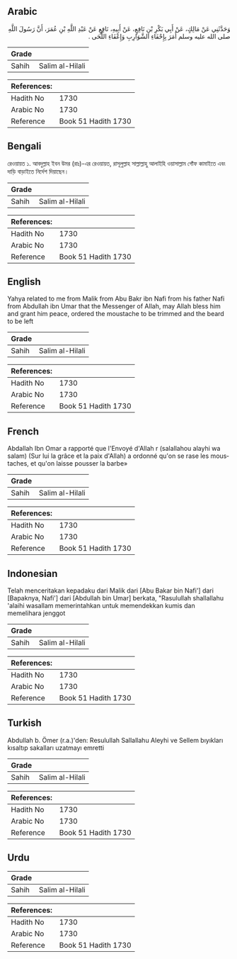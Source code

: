 ## Arabic


<div dir="rtl" lang="ar" style={{fontSize:'larger',backgroundColor:'#f8f9fa',padding:20}}>
وَحَدَّثَنِي عَنْ مَالِكٍ، عَنْ أَبِي بَكْرِ بْنِ نَافِعٍ، عَنْ أَبِيهِ، نَافِعٍ عَنْ عَبْدِ اللَّهِ بْنِ عُمَرَ، أَنَّ رَسُولَ اللَّهِ صلى الله عليه وسلم أَمَرَ بِإِحْفَاءِ الشَّوَارِبِ وَإِعْفَاءِ اللِّحَى ‏.‏
</div>
<div style={{backgroundColor:'#f8f9fa',padding:20, marginBottom: 10}}><table> <thead> <tr> <th>Grade</th> <th></th> </tr> </thead> <tbody> <tr><td>Sahih</td><td>Salim al-Hilali</td></tr></tbody></table><table> <thead> <tr> <th>References:</th> <th></th> </tr> </thead> <tbody><tr><td>Hadith No</td><td>1730</td></tr><tr><td>Arabic No</td><td>1730</td></tr><tr><td>Reference</td><td>Book 51 Hadith 1730</td></tr></tbody></table></div>

## Bengali


<div dir="ltr" lang="bn" style={{fontSize:'larger',backgroundColor:'#f8f9fa',padding:20}}>
রেওয়ায়ত ১. আবদুল্লাহ ইবন উমর (রাঃ)-এর রেওয়ায়ত, রাসূলুল্লাহ সাল্লাল্লাহু আলাইহি ওয়াসাল্লাম গোঁফ কামাইতে এবং দাড়ি বাড়াইতে নির্দেশ দিয়াছেন।
</div>
<div style={{backgroundColor:'#f8f9fa',padding:20, marginBottom: 10}}><table> <thead> <tr> <th>Grade</th> <th></th> </tr> </thead> <tbody> <tr><td>Sahih</td><td>Salim al-Hilali</td></tr></tbody></table><table> <thead> <tr> <th>References:</th> <th></th> </tr> </thead> <tbody><tr><td>Hadith No</td><td>1730</td></tr><tr><td>Arabic No</td><td>1730</td></tr><tr><td>Reference</td><td>Book 51 Hadith 1730</td></tr></tbody></table></div>

## English


<div dir="ltr" lang="en" style={{fontSize:'larger',backgroundColor:'#f8f9fa',padding:20}}>
Yahya related to me from Malik from Abu Bakr ibn Nafi from his father Nafi from Abdullah ibn Umar that the Messenger of Allah, may Allah bless him and grant him peace, ordered the moustache to be trimmed and the beard to be left
</div>
<div style={{backgroundColor:'#f8f9fa',padding:20, marginBottom: 10}}><table> <thead> <tr> <th>Grade</th> <th></th> </tr> </thead> <tbody> <tr><td>Sahih</td><td>Salim al-Hilali</td></tr></tbody></table><table> <thead> <tr> <th>References:</th> <th></th> </tr> </thead> <tbody><tr><td>Hadith No</td><td>1730</td></tr><tr><td>Arabic No</td><td>1730</td></tr><tr><td>Reference</td><td>Book 51 Hadith 1730</td></tr></tbody></table></div>

## French


<div dir="ltr" lang="fr" style={{fontSize:'larger',backgroundColor:'#f8f9fa',padding:20}}>
Abdallah Ibn Omar a rapporté que l'Envoyé d'Allah r (salallahou alayhi wa salam) (Sur lui la grâce et la paix d'Allah) a ordonné qu'on se rase les moustaches, et qu'on laisse pousser la barbe»
</div>
<div style={{backgroundColor:'#f8f9fa',padding:20, marginBottom: 10}}><table> <thead> <tr> <th>Grade</th> <th></th> </tr> </thead> <tbody> <tr><td>Sahih</td><td>Salim al-Hilali</td></tr></tbody></table><table> <thead> <tr> <th>References:</th> <th></th> </tr> </thead> <tbody><tr><td>Hadith No</td><td>1730</td></tr><tr><td>Arabic No</td><td>1730</td></tr><tr><td>Reference</td><td>Book 51 Hadith 1730</td></tr></tbody></table></div>

## Indonesian


<div dir="ltr" lang="id" style={{fontSize:'larger',backgroundColor:'#f8f9fa',padding:20}}>
Telah menceritakan kepadaku dari Malik dari [Abu Bakar bin Nafi'] dari [Bapaknya, Nafi'] dari [Abdullah bin Umar] berkata, "Rasulullah shallallahu 'alaihi wasallam memerintahkan untuk memendekkan kumis dan memelihara jenggot
</div>
<div style={{backgroundColor:'#f8f9fa',padding:20, marginBottom: 10}}><table> <thead> <tr> <th>Grade</th> <th></th> </tr> </thead> <tbody> <tr><td>Sahih</td><td>Salim al-Hilali</td></tr></tbody></table><table> <thead> <tr> <th>References:</th> <th></th> </tr> </thead> <tbody><tr><td>Hadith No</td><td>1730</td></tr><tr><td>Arabic No</td><td>1730</td></tr><tr><td>Reference</td><td>Book 51 Hadith 1730</td></tr></tbody></table></div>

## Turkish


<div dir="ltr" lang="tr" style={{fontSize:'larger',backgroundColor:'#f8f9fa',padding:20}}>
Abdullah b. Ömer (r.a.)'den: Resulullah Sallallahu Aleyhi ve Sellem bıyıkları kısaltıp sakalları uzatmayı emretti
</div>
<div style={{backgroundColor:'#f8f9fa',padding:20, marginBottom: 10}}><table> <thead> <tr> <th>Grade</th> <th></th> </tr> </thead> <tbody> <tr><td>Sahih</td><td>Salim al-Hilali</td></tr></tbody></table><table> <thead> <tr> <th>References:</th> <th></th> </tr> </thead> <tbody><tr><td>Hadith No</td><td>1730</td></tr><tr><td>Arabic No</td><td>1730</td></tr><tr><td>Reference</td><td>Book 51 Hadith 1730</td></tr></tbody></table></div>

## Urdu


<div dir="rtl" lang="ur" style={{fontSize:'larger',backgroundColor:'#f8f9fa',padding:20}}>

</div>
<div style={{backgroundColor:'#f8f9fa',padding:20, marginBottom: 10}}><table> <thead> <tr> <th>Grade</th> <th></th> </tr> </thead> <tbody> <tr><td>Sahih</td><td>Salim al-Hilali</td></tr></tbody></table><table> <thead> <tr> <th>References:</th> <th></th> </tr> </thead> <tbody><tr><td>Hadith No</td><td>1730</td></tr><tr><td>Arabic No</td><td>1730</td></tr><tr><td>Reference</td><td>Book 51 Hadith 1730</td></tr></tbody></table></div>